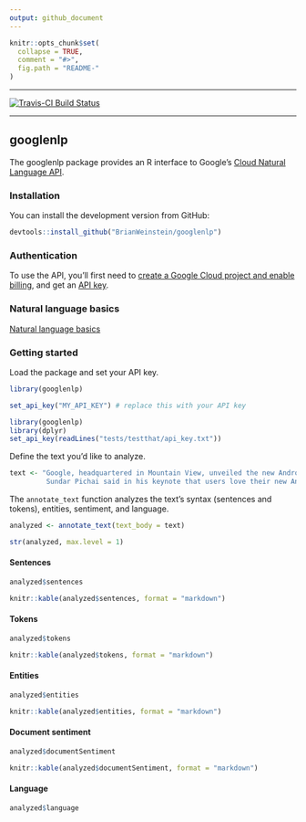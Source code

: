 ```yaml
---
output: github_document
---
```


<!-- README.md is generated from README.Rmd. Please edit that file -->

```r
knitr::opts_chunk$set(
  collapse = TRUE,
  comment = "#>",
  fig.path = "README-"
)
```

---

[![Travis-CI Build Status](https://travis-ci.org/BrianWeinstein/googlenlp.svg?branch=master)](https://travis-ci.org/BrianWeinstein/googlenlp)

---

googlenlp
---

The googlenlp package provides an R interface to Google's [Cloud Natural Language API](https://cloud.google.com/natural-language/).


### Installation

You can install the development version from GitHub:

```r
devtools::install_github("BrianWeinstein/googlenlp")
```


### Authentication

To use the API, you'll first need to [create a Google Cloud project and enable billing](https://cloud.google.com/natural-language/docs/getting-started), and get an [API key](https://cloud.google.com/natural-language/docs/common/auth).


### Natural language basics

[Natural language basics](https://cloud.google.com/natural-language/docs/basics)

### Getting started

Load the package and set your API key.
```r
library(googlenlp)

set_api_key("MY_API_KEY") # replace this with your API key
```

```r
library(googlenlp)
library(dplyr)
set_api_key(readLines("tests/testthat/api_key.txt"))
```

Define the text you'd like to analyze.
```r
text <- "Google, headquartered in Mountain View, unveiled the new Android phone at the Consumer Electronic Show.
         Sundar Pichai said in his keynote that users love their new Android phones."
```

The `annotate_text` function analyzes the text's syntax (sentences and tokens), entities, sentiment, and language.

```r
analyzed <- annotate_text(text_body = text)
```

```r
str(analyzed, max.level = 1)
```

#### Sentences

```r
analyzed$sentences
```
```r
knitr::kable(analyzed$sentences, format = "markdown")
```


#### Tokens

```r
analyzed$tokens
```
```r
knitr::kable(analyzed$tokens, format = "markdown")
```
<!---
```r
options(width=400)
analyzed$tokens
```
--->

#### Entities

```r
analyzed$entities
```
```r
knitr::kable(analyzed$entities, format = "markdown")
```


#### Document sentiment

```r
analyzed$documentSentiment
```
```r
knitr::kable(analyzed$documentSentiment, format = "markdown")
```


#### Language

```r
analyzed$language
```
